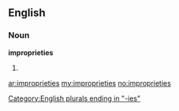 ==English==

===Noun===
'''improprieties'''

# {{plural of|[[impropriety]]}}

[[Category:English plurals ending in "-ies"]]

[[ar:improprieties]]
[[my:improprieties]]
[[no:improprieties]]